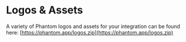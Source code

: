 # Logos & Assets

A variety of Phantom logos and assets for your integration can be found here: [https://phantom.app/logos.zip](https://phantom.app/logos.zip)
